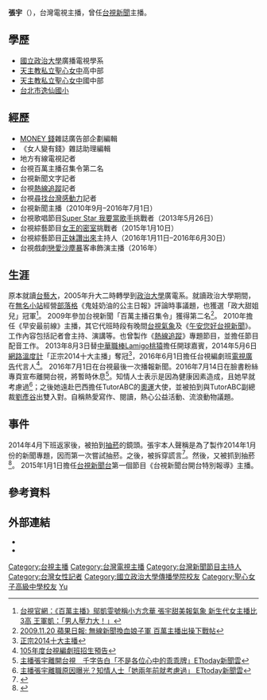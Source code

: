 {{Otheruses|張宇}}
{{blpsource|time=2011-01-22T08:32:30+00:00}}
{{主播資訊
| 主播頭銜     = 前[[台視新聞|台視新聞]]主播
| 主播姓名     = 張宇
| 主播英文名字 = Scarlett Chang
| 主播出生年分 = 
| 主播出生日期 = {{birth_date_and_age|1985|12|28}}
| 主播逝世年分 = 
| 主播逝世日期 = 
| 主播照片檔案 =
| 主播照片尺寸 = 250px
| 主播照片圖說 = 於2013年8月3日替[[中華職棒|中華職棒]]的[[Lamigo桃猿|Lamigo桃猿]]隊擔任開球嘉賓。
| 暱稱         = Cream
| 綽號         = 
| 國籍         = {{USA}}
| 籍貫         = 
| 出生地       = {{TWN}}
| 逝世地       = 
| 最高學歷     = [[國立政治大學|國立政治大學]]廣播電視學系
| 星座         = [[摩羯座|摩羯座]]
| 血型         = O型
| 身高         = 163cm
| 體重         = 43kg
| 婚姻狀況     = 已婚
| 配偶         = [[劉彥谷|劉彥谷]]（[[TutorABC|TutorABC]]副總裁）
| 官方網站     = https://www.facebook.com/Scarlettchangyu
| 信仰宗教     = [[佛教|佛教]]<ref>[http://ent.appledaily.com.tw/section/article/headline/20170405/37607793 主播張宇 懷孕反胃傻當病 佛欒薰陶5月男胎]</ref>
| 備註         = 
|}}
'''張宇'''（{{bd|1985年|12月28日||}}），台灣電視主播，曾任[[台視新聞|台視新聞]]主播。

== 學歷 ==
* [[國立政治大學|國立政治大學]]廣播電視學系
* [[新北市私立聖心女子高級中學|天主教私立聖心女中]]高中部
* [[新北市私立聖心女子高級中學|天主教私立聖心女中]]國中部
* [[臺北市北投區逸仙國民小學|台北市逸仙國小]]

== 經歷 ==
* [[MONEY_錢|MONEY 錢]]雜誌廣告部企劃編輯
* 《女人變有錢》雜誌助理編輯 
* 地方有線電視記者
* 台視百萬主播召集令第二名
* 台視新聞文字記者
* 台視[[熱線追蹤|熱線追蹤]]記者
* 台視[[尋找台灣感動力|尋找台灣感動力]]記者
* 台視新聞主播（2010年9月–2016年7月1日）
* 台視歌唱節目[[Super_Star_我要當歌手|Super Star 我要當歌手]]挑戰者（2013年5月26日）
* 台視綜藝節目[[女王的密室|女王的密室]]挑戰者（2015年1月10日）
* 台視綜藝節目[[正妹讚出來|正妹讚出來]]主持人（2016年1月11日–2016年6月30日）
* 台視戲劇[[戀愛沙塵暴|戀愛沙塵暴]]客串飾演主播（2016年）

== 生涯 ==
原本就讀[[台藝大|台藝大]]，2005年升大二時轉學到[[政治大學|政治大學]]廣電系。就讀政治大學期間，在[[無名小站_(台灣)|無名小站]]經營[[部落格|部落格]]《鬼娃奶油的公主日報》評論時事議題，也獲選「政大甜姐兒」冠軍<ref>[http://www.ttv.com.tw/taiwan/ttvinfo/ttvinfo2909.htm 台視官網：《百萬主播》鄔凱雯號稱小方念華 張宇甜美報氣象 新生代女主播比3高 王軍凱：「男人壓力大！」]</ref>。
2009年參加台視新聞「百萬主播召集令」獲得第二名<ref>[http://www.appledaily.com.tw/appledaily/article/property/20091120/32104073 2009.11.20 蘋果日報: 無線新聞換血娘子軍 百萬主播出操下戰帖]</ref>。
2010年擔任《早安最前線》主播，其它代班時段有晚間[[台視氣象|台視氣象]]及《[[午安您好台視新聞|午安您好台視新聞]]》。工作內容包括記者會主持、演講等。也曾製作《[[熱線追蹤|熱線追蹤]]》專題節目，並擔任節目配音工作。
2013年8月3日替[[中華職棒|中華職棒]][[Lamigo桃猿|Lamigo桃猿]]擔任開球嘉賓，2014年5月6日[[網路溫度計|網路溫度計]]「正宗2014十大主播」奪冠<ref>[http://dailyview.tw/Daily/2014/05/06 正宗2014十大主播]</ref>，2016年6月1日擔任台視編劇班[[電視廣告|電視廣告]]代言人<ref>[https://www.youtube.com/watch?v=E5f2_nmmO0o 105年度台視編劇班招生預告]</ref>。
2016年7月1日在台視最後一次播報新聞。2016年7月14日在臉書粉絲專頁宣布離開台視，將暫時休息<ref>[http://star.ettoday.net/news/735360 主播張宇離開台視　千字告白「不是各位心中的乖乖牌」ETtoday新聞雲]</ref>。知情人士表示是因為健康因素造成，且她早就考慮過<ref>[http://star.ettoday.net/news/735422 主播張宇離職原因曝光？知情人士「她兩年前就考慮過」 ETtoday新聞雲]</ref>；之後她遠赴巴西擔任TutorABC的[[奧運|奧運]]大使，並被拍到與TutorABC副總裁[[劉彥谷|劉彥谷]]出雙入對。自稱熱愛寫作、閱讀，熱心公益活動、流浪動物議題。

== 事件 ==
2014年4月下班返家後，被拍到[[抽菸|抽菸]]的鏡頭。張宇本人聲稱是為了製作2014年1月份的新聞專題，因而第一次嘗試抽菸。之後，被拆穿謊言<ref>{{Cite web |url=https://star.ettoday.net/news/342710 |title=張宇哈菸藉口破功 |access-date=2021-08-08 |archive-date=2021-08-08 |archive-url=https://web.archive.org/web/20210808155254/https://star.ettoday.net/news/342710 |dead-url=no }}</ref>。然後，又被抓到抽菸<ref>{{Cite web |url=https://star.ettoday.net/news/461283 |title=張宇絕不再哈菸破功 |access-date=2021-08-08 |archive-date=2021-08-08 |archive-url=https://web.archive.org/web/20210808153943/https://star.ettoday.net/news/461283 |dead-url=no }}</ref>。
2015年1月1日擔任[[台視新聞台|台視新聞台]]第一個節目《台視新聞台開台特別報導》主播。

== 參考資料 ==
<references />

== 外部連結 ==
* {{facebook|iyufool|張宇}}
* {{instagram|chang_yu_scarlett|張宇 Scarlett Chang}}

{{Authority control}}
{{DEFAULTSORT:Zhang张}}
[[Category:台視主播|Category:台視主播]]
[[Category:台灣電視主播|Category:台灣電視主播]]
[[Category:台灣新聞節目主持人|Category:台灣新聞節目主持人]]
[[Category:台灣女性記者|Category:台灣女性記者]]
[[Category:國立政治大學傳播學院校友|Category:國立政治大學傳播學院校友]]
[[Category:聖心女子高級中學校友|Category:聖心女子高級中學校友]]
[[Category:张姓|Yu]]